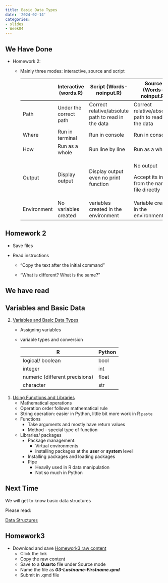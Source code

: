 ```yaml
---
title: Basic Data Types
date: '2024-02-14'
categories:
- slides
- Week04
---
```


::: r-fit-text
# We Have Done

-   Homework 2:
    -   Mainly three modes: interactive, source and script

        +-------------+------------------------+----------------------------------------------------+----------------------------------------------------+
        |             | Interactive (words.R)  | Script (Words-noinput.R)                           | Source (Words-noinput.R)                           |
        +=============+========================+====================================================+====================================================+
        | Path        | Under the correct path | Correct relative/absolute path to read in the data | Correct relative/absolute path to read in the data |
        +-------------+------------------------+----------------------------------------------------+----------------------------------------------------+
        | Where       | Run in terminal        | Run in console                                     | Run in console                                     |
        +-------------+------------------------+----------------------------------------------------+----------------------------------------------------+
        | How         | Run as a whole         | Run line by line                                   | Run as a whole                                     |
        +-------------+------------------------+----------------------------------------------------+----------------------------------------------------+
        | Output      | Display output         | Display output even no print function              | No output                                          |
        |             |                        |                                                    |                                                    |
        |             |                        |                                                    | Accept its input from the named file directly      |
        +-------------+------------------------+----------------------------------------------------+----------------------------------------------------+
        | Environment | No variables created   | variables created in the environment               | Variable created in the environment                |
        +-------------+------------------------+----------------------------------------------------+----------------------------------------------------+
:::

::: r-fit-text
## Homework 2

-   Save files

-   Read instructions

    -   "Copy the text after the initial command"

    -   "What is different? What is the same?"
:::

::: r-fit-text
# We have read

::: r-fit-text
## Variables and Basic Data

2.  [Variables and Basic Data Types](https://srvanderplas.github.io/stat-computing-r-python/part-gen-prog/01-basic-var-types.html)

    -   Assigning variables

    -   variable types and conversion

        | R                              | Python |
        |--------------------------------|--------|
        | logical/ boolean               | bool   |
        | integer                        | int    |
        | numeric (different precisions) | float  |
        | character                      | str    |
:::

1.  [Using Functions and Libraries](https://srvanderplas.github.io/stat-computing-r-python/part-gen-prog/02-prog-functions.html)
    -   Mathematical operations
    -   Operation order follows mathematical rule
    -   String operation: easier in Python, little bit more work in R `paste`
    -   Functions
        -   Take arguments and mostly have return values
        -   Method - special type of function
    -   Libraries/ packages
        -   Package management:
            -   Virtual environments
            -   installing packages at the **user** or **system** level
        -   Installing packages and loading packages
        -   Pipe
            -   Heavily used in R data manipulation
            -   Not so much in Python
:::

::: r-fit-text
# Next Time

We will get to know basic data structures

Please read:

[Data Structures](https://srvanderplas.github.io/stat-computing-r-python/part-gen-prog/03-data-struct.html)
:::

::: r-fit-text
# Homework3

-   Download and save [Homework3 raw content](https://raw.githubusercontent.com/srvanderplas/unl-stat151/main/homework/03-data-types.qmd)
    -   Click the link
    -   Copy the raw content
    -   Save to a **Quarto** file under Source mode
    -   Name the file as ***03-Lastname-Firstname.qmd***
    -   Submit in .qmd file
:::
